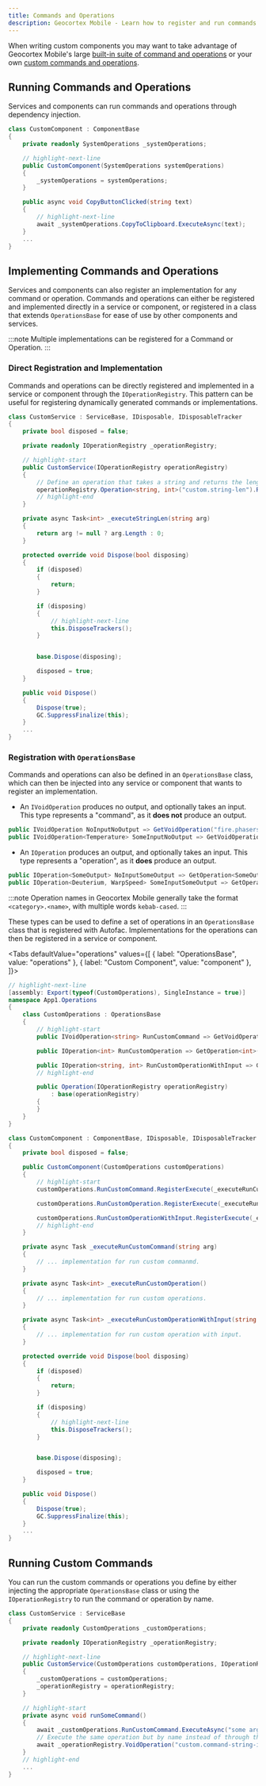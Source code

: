 ```yaml
---
title: Commands and Operations
description: Geocortex Mobile - Learn how to register and run commands and operations in custom services and components
---
```



When writing custom components you may want to take advantage of Geocortex Mobile's large [built-in suite of command and operations](api-commands-operations-events.mdx) or your own [custom commands and operations](tutorial-implement-command-operation.mdx).

## Running Commands and Operations

Services and components can run commands and operations through dependency injection.

```cs
class CustomComponent : ComponentBase
{
    private readonly SystemOperations _systemOperations;

    // highlight-next-line
    public CustomComponent(SystemOperations systemOperations)
    {
        _systemOperations = systemOperations;
    }

    public async void CopyButtonClicked(string text)
    {
        // highlight-next-line
        await _systemOperations.CopyToClipboard.ExecuteAsync(text);
    }
    ...
}
```

## Implementing Commands and Operations

Services and components can also register an implementation for any command or operation. Commands and operations can either be registered and implemented directly in a service or component, or registered in a class that extends `OperationsBase` for ease of use by other components and services.

:::note
Multiple implementations can be registered for a Command or Operation.
:::

### Direct Registration and Implementation

Commands and operations can be directly registered and implemented in a service or component through the `IOperationRegistry`.
This pattern can be useful for registering dynamically generated commands or implementations.

<CleanupHandlesSnippet />

```cs
class CustomService : ServiceBase, IDisposable, IDisposableTracker
{
    private bool disposed = false;

    private readonly IOperationRegistry _operationRegistry;

    // highlight-start
    public CustomService(IOperationRegistry operationRegistry)
    {
        // Define an operation that takes a string and returns the length of it.
        operationRegistry.Operation<string, int>("custom.string-len").RegisterExecute(_executeStringLen, this);
        // highlight-end
    }

    private async Task<int> _executeStringLen(string arg)
    {
        return arg != null ? arg.Length : 0;
    }

    protected override void Dispose(bool disposing)
    {
        if (disposed)
        {
            return;
        }

        if (disposing)
        {
            // highlight-next-line
            this.DisposeTrackers();
        }


        base.Dispose(disposing);

        disposed = true;
    }

    public void Dispose()
    {
        Dispose(true);
        GC.SuppressFinalize(this);
    }
    ...
}
```

### Registration with `OperationsBase`

Commands and operations can also be defined in an `OperationsBase` class, which can then be injected into any service or component that wants to register an implementation.

-   An `IVoidOperation` produces no output, and optionally takes an input. This type represents a "command", as it **does not** produce an output.

```cs
public IVoidOperation NoInputNoOutput => GetVoidOperation("fire.phasers");
public IVoidOperation<Temperature> SomeInputNoOutput => GetVoidOperation<Temperature>("tea.earl-grey");
```

-   An `IOperation` produces an output, and optionally takes an input. This type represents a "operation", as it **does** produce an output.

```cs
public IOperation<SomeOutput> NoInputSomeOutput => GetOperation<SomeOutput>("custom.operation");
public IOperation<Deuterium, WarpSpeed> SomeInputSomeOutput => GetOperation<Deuterium, WarpSpeed>("warp-drive.engage");
```

:::note
Operation names in Geocortex Mobile generally take the format `<category>.<name>`, with multiple words `kebab-cased`.
:::

These types can be used to define a set of operations in an `OperationsBase` class that is registered with Autofac. Implementations for the operations can then be registered in a service or component.

<Tabs
  defaultValue="operations"
  values={[
    { label: "OperationsBase", value: "operations" },
    { label: "Custom Component", value: "component" },
  ]}>
<TabItem value="operations">

```cs
// highlight-next-line
[assembly: Export(typeof(CustomOperations), SingleInstance = true)]
namespace App1.Operations
{
    class CustomOperations : OperationsBase
    {
        // highlight-start
        public IVoidOperation<string> RunCustomCommand => GetVoidOperation<string>("custom.command-string-input");

        public IOperation<int> RunCustomOperation => GetOperation<int>("custom.operation-int-output");

        public IOperation<string, int> RunCustomOperationWithInput => GetOperation<string, int>("custom.operation-string-input-int-output");
        // highlight-end

        public Operation(IOperationRegistry operationRegistry)
            : base(operationRegistry)
        {
        }
    }
}
```

</TabItem>
<TabItem value="component">

```cs
class CustomComponent : ComponentBase, IDisposable, IDisposableTracker
{
    private bool disposed = false;

    public CustomComponent(CustomOperations customOperations)
    {
        // highlight-start
        customOperations.RunCustomCommand.RegisterExecute(_executeRunCustomCommand, this);

        customOperations.RunCustomOperation.RegisterExecute(_executeRunCustomOperation, this);

        customOperations.RunCustomOperationWithInput.RegisterExecute(_executeRunCustomOperationWithInput, this);
        // highlight-end
    }

    private async Task _executeRunCustomCommand(string arg)
    {
        // ... implementation for run custom commanmd.
    }

    private async Task<int> _executeRunCustomOperation()
    {
        // ... implementation for run custom operations.
    }

    private async Task<int> _executeRunCustomOperationWithInput(string arg)
    {
        // ... implementation for run custom operation with input.
    }

    protected override void Dispose(bool disposing)
    {
        if (disposed)
        {
            return;
        }

        if (disposing)
        {
            // highlight-next-line
            this.DisposeTrackers();
        }


        base.Dispose(disposing);

        disposed = true;
    }

    public void Dispose()
    {
        Dispose(true);
        GC.SuppressFinalize(this);
    }
    ...
}
```

</TabItem>
</Tabs>

## Running Custom Commands

You can run the custom commands or operations you define by either injecting the appropriate `OperationsBase` class or using the `IOperationRegistry` to run the command or operation by name.

```cs
class CustomService : ServiceBase
{
    private readonly CustomOperations _customOperations;

    private readonly IOperationRegistry _operationRegistry;

    // highlight-next-line
    public CustomService(CustomOperations customOperations, IOperationRegistry operationRegistry)
    {
        _customOperations = customOperations;
        _operationRegistry = operationRegistry;
    }

    // highlight-start
    private async void runSomeCommand()
    {
        await _customOperations.RunCustomCommand.ExecuteAsync("some arg");
        // Execute the same operation but by name instead of through the `OperationsBase` container.
        await _operationRegistry.VoidOperation("custom.command-string-input").ExecuteAsync("Some arg");
    }
    // highlight-end
    ...
}
```
